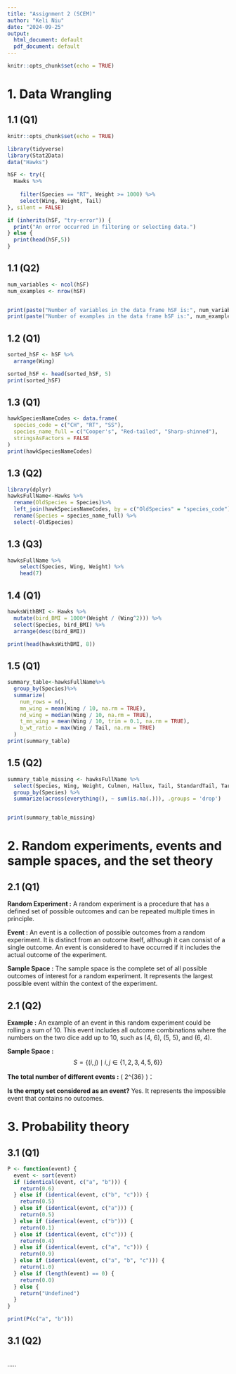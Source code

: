 ```yaml
---
title: "Assignment 2 (SCEM)"
author: "Keli Niu"
date: "2024-09-25"
output:
  html_document: default
  pdf_document: default
---
```


```r
knitr::opts_chunk$set(echo = TRUE)
```

# 1. Data Wrangling


## 1.1 (Q1)   

<!-- Include your answers for each question under a second level heading eg ## 1.1 (Q1) -->
```r
knitr::opts_chunk$set(echo = TRUE)

library(tidyverse)  
library(Stat2Data)
data("Hawks")

hSF <- try({
  Hawks %>%
     
    filter(Species == "RT", Weight >= 1000) %>% 
    select(Wing, Weight, Tail)
}, silent = FALSE)

if (inherits(hSF, "try-error")) {
  print("An error occurred in filtering or selecting data.")
} else {
  print(head(hSF,5))
}

```
## 1.1 (Q2)   
```r
num_variables <- ncol(hSF)  
num_examples <- nrow(hSF)   


print(paste("Number of variables in the data frame hSF is:", num_variables))
print(paste("Number of examples in the data frame hSF is:", num_examples))
```
## 1.2 (Q1)
```r
sorted_hSF <- hSF %>%
  arrange(Wing)

sorted_hSF <- head(sorted_hSF, 5)
print(sorted_hSF)
```

## 1.3 (Q1)
```r
hawkSpeciesNameCodes <- data.frame(
  species_code = c("CH", "RT", "SS"),
  species_name_full = c("Cooper's", "Red-tailed", "Sharp-shinned"),
  stringsAsFactors = FALSE
)
print(hawkSpeciesNameCodes)
```

## 1.3 (Q2)
```r
library(dplyr)
hawksFullName<-Hawks %>%
  rename(OldSpecies = Species)%>%
  left_join(hawkSpeciesNameCodes, by = c("OldSpecies" = "species_code")) %>%
  rename(Species = species_name_full) %>%
  select(-OldSpecies)
```

## 1.3 (Q3)
```r

hawksFullName %>%
    select(Species, Wing, Weight) %>%
    head(7)


```
## 1.4 (Q1)
```r
hawksWithBMI <- Hawks %>%
  mutate(bird_BMI = 1000*(Weight / (Wing^2))) %>%
  select(Species, bird_BMI) %>%
  arrange(desc(bird_BMI))

print(head(hawksWithBMI, 8))


```
## 1.5 (Q1)
```r

summary_table<-hawksFullName%>%
  group_by(Species)%>%
  summarize(
    num_rows = n(),  
    mn_wing = mean(Wing / 10, na.rm = TRUE), 
    nd_wing = median(Wing / 10, na.rm = TRUE),  
    t_mn_wing = mean(Wing / 10, trim = 0.1, na.rm = TRUE),  
    b_wt_ratio = max(Wing / Tail, na.rm = TRUE)  
  )
print(summary_table)

```
## 1.5 (Q2)
```r

summary_table_missing <- hawksFullName %>%
  select(Species, Wing, Weight, Culmen, Hallux, Tail, StandardTail, Tarsus, Crop) %>%
  group_by(Species) %>%
  summarize(across(everything(), ~ sum(is.na(.))), .groups = 'drop')


print(summary_table_missing)

```

# 2. Random experiments, events and sample spaces, and the set theory
## 2.1 (Q1)
**Random Experiment :** A random experiment is a procedure that has a defined set of possible outcomes and can be repeated multiple times in principle.

**Event :**  An event is a collection of possible outcomes from a random experiment. It is distinct from an outcome itself, although it can consist of a single outcome. An event is considered to have occurred if it includes the actual outcome of the experiment.

**Sample Space :** The sample space is the complete set of all possible outcomes of interest for a random experiment. It represents the largest possible event within the context of the experiment.

## 2.1 (Q2)
**Example :** An example of an event in this random experiment could be rolling a sum of 10. This event includes all outcome combinations where the numbers on the two dice add up to 10, such as (4, 6), (5, 5), and (6, 4).

**Sample Space :** $$
S = \{(i, j) \mid i, j \in \{1, 2, 3, 4, 5, 6\}\}
$$

**The total number of different events :** \( 2^{36} \)：

**Is the empty set considered as an event?** Yes. It represents the impossible event that contains no outcomes.


# 3. Probability theory

## 3.1 (Q1)
```r
P <- function(event) {
  event <- sort(event)  
  if (identical(event, c("a", "b"))) {
    return(0.6)
  } else if (identical(event, c("b", "c"))) {
    return(0.5)
  } else if (identical(event, c("a"))) {
    return(0.5)
  } else if (identical(event, c("b"))) {
    return(0.1)
  } else if (identical(event, c("c"))) {
    return(0.4)
  } else if (identical(event, c("a", "c"))) {
    return(0.9)  
  } else if (identical(event, c("a", "b", "c"))) {
    return(1.0)
  } else if (length(event) == 0) {  
    return(0.0)
  } else {
    return("Undefined") 
  }
}

print(P(c("a", "b")))


```
## 3.1 (Q2)
```r

```
.....



